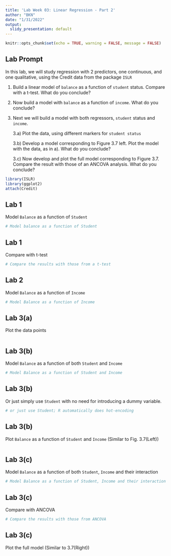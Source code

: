 ```yaml
---
title: 'Lab Week 03: Linear Regression - Part 2'
author: "BKN"
date: "1/31/2022"
output:
  slidy_presentation: default
---
```


```r
knitr::opts_chunk$set(echo = TRUE, warning = FALSE, message = FALSE)
```

## Lab Prompt

In this lab, we will study regression with 2 predictors, one continuous, and one qualitative, using the Credit data from the package `ISLR`

1. Build a linear model of `balance` as a function of `student` status. Compare with a t-test. What do you conclude?
2. Now build a model with `balance` as a function of `income`. What do you conclude?
3. Next we will build a model with both regressors, `student` status and `income`.
    
    3.a) Plot the data, using different markers for `student status`
    
    3.b) Develop a model corresponding to Figure 3.7 left. Plot the model with the data, as in a). What do you conclude?
    
    3.c) Now develop and plot the full model corresponding to Figure 3.7. Compare the result with those of an ANCOVA analysis. What do you conclude?



```r
library(ISLR)
library(ggplot2)
attach(Credit)

```

## Lab 1

Model `Balance` as a function of `Student`

```r
# Model balance as a function of Student
```


## Lab 1
Compare with t-test

```r
# Compare the results with those from a t-test
```


## Lab 2

Model `Balance` as a function of `Income`

```r
# Model Balance as a function of Income
```


## Lab 3(a)

Plot the data points

```r

```

## Lab 3(b)

Model `Balance` as a function of both `Student` and `Income`

```r
# Model Balance as a function of Student and Income
```


## Lab 3(b)

Or just simply use `Student` with no need for introducing a dummy variable.

```r
# or just use Student; R automatically does hot-encoding

```


## Lab 3(b)

Plot `Balance` as a function of `Student` and `Income` (Similar to Fig. 3.7(Left))

```r

```


## Lab 3(c)

Model `Balance` as a function of both `Student`, `Income` and their interaction

```r
# Model Balance as a function of Student, Income and their interaction
```


## Lab 3(c)

Compare with ANCOVA

```r
# Compare the results with those from ANCOVA
```



## Lab 3(c)

Plot the full model (Similar to 3.7(Right))

```r

```

